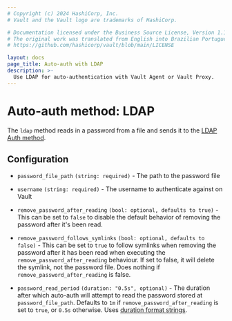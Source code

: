 ```yaml
---
# Copyright (c) 2024 HashiCorp, Inc.
# Vault and the Vault logo are trademarks of HashiCorp.

# Documentation licensed under the Business Source License, Version 1.1.
# The original work was translated from English into Brazilian Portuguese.
# https://github.com/hashicorp/vault/blob/main/LICENSE

layout: docs
page_title: Auto-auth with LDAP
description: >-
  Use LDAP for auto-authentication with Vault Agent or Vault Proxy.
---
```


# Auto-auth method: LDAP

The `ldap` method reads in a password from a file and sends it to the [LDAP Auth
method](/vault/docs/auth/ldap).

## Configuration

- `password_file_path` `(string: required)` - The path to the password file

- `username` `(string: required)` - The username to authenticate against on Vault

- `remove_password_after_reading` `(bool: optional, defaults to true)` -
  This can be set to `false` to disable the default behavior of removing the
  password after it's been read.

- `remove_password_follows_symlinks` `(bool: optional, defaults to false)` -
This can be set to `true` to follow symlinks when removing the password after
it has been read when executing the `remove_password_after_reading` behaviour.
If set to false, it will delete the symlink, not the password file. Does
nothing if `remove_password_after_reading` is false.

- `password_read_period` `(duration: "0.5s", optional)` - The duration after which
auto-auth will attempt to read the password stored at `password_file_path`.
Defaults to `1m` if `remove_password_after_reading` is set to `true`, or `0.5s`
otherwise. Uses [duration format
strings](/vault/docs/concepts/duration-format).
